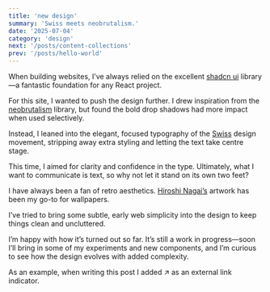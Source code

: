 ```yaml
---
title: 'new design'
summary: 'Swiss meets neobrutalism.'
date: '2025-07-04'
category: 'design'
next: '/posts/content-collections'
prev: '/posts/hello-world'
---
```


When building websites, I’ve always relied on the excellent [shadcn ui](https://ui.shadcn.com/) library—a fantastic foundation for any React project.

For this site, I wanted to push the design further. I drew inspiration from the [neobrutalism](https://www.neobrutalism.dev) library, but found the bold drop shadows had more impact when used selectively.

Instead, I leaned into the elegant, focused typography of the [Swiss](https://en.wikipedia.org/wiki/Swiss_design) design movement, stripping away extra styling and letting the text take centre stage. 

This time, I aimed for clarity and confidence in the type. Ultimately, what I want to communicate is text, so why not let it stand on its own two feet?

I have always been a fan of retro aesthetics. [Hiroshi Nagai’s](https://www.ecosia.org/images?q=Hiroshi%20Nagai) artwork has been my go-to for wallpapers. 

I’ve tried to bring some subtle, early web simplicity into the design to keep things clean and uncluttered.

I’m happy with how it’s turned out so far. It’s still a work in progress—soon I’ll bring in some of my experiments and new components, and I’m curious to see how the design evolves with added complexity.  

As an example, when writing this post I added ↗ as an external link indicator.